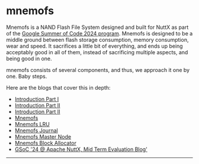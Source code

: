 

# mnemofs

Mnemofs is a NAND Flash File System designed and built for NuttX as part of the [Google Summer of Code 2024 program](https://lists.apache.org/thread/vnlyzosgp3rbc9jqf64np126rjhntmrq). Mnemofs is designed to be a middle ground between flash storage consumption, memory consumption, wear and speed. It sacrifices a little bit of everything, and ends up being acceptably good in all of them, instead of sacrificing multiple aspects, and being good in one.

mnemofs consists of several components, and thus, we approach it one by one. Baby steps.

Here are the blogs that cover this in depth:

- [Introduction Part I](./mnemofs/intro_p1)
- [Introduction Part II](./mnemofs/intro_p2)
- [Introduction Part II](./mnemofs/intro_p3)
- [Mnemofs](./mnemofs/mnemofs)
- [Mnemofs LRU](./mnemofs/lru)
- [Mnemofs Journal](./mnemofs/journal)
- [Mnemofs Master Node](./mnemofs/mn)
- [Mnemofs Block Allocator](./mnemofs/ba)
- [GSoC '24 @ Apache NuttX, Mid Term Evaluation Blog'](./mnemofs/mideval)

---

<Cards>
<Card icon="❰&emsp;" title="Part III" href={prev} />
<Card icon="❱&emsp;" title="Mnemofs LRU" href={next} />
</Cards>